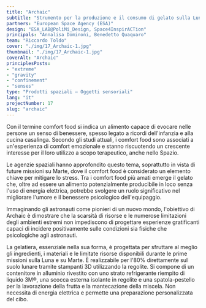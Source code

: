 ```yaml
---
title: "Archaic"
subtitle: "Strumento per la produzione e il consumo di gelato sulla Luna e Marte con finalità nutritive e terapeutiche per il benessere degli astronauti."
partners: "European Space Agency (ESA)"
design: "ESA_LAB@PoliMi_Design, Space4InspirACTion"
principals: "Annalisa Dominoni, Benedetto Quaquaro"
team: "Riccardo Toldo"
cover: "./img/17_Archaic-1.jpg"
thumbnail: "./img/17_Archaic-1.jpg"
coverAlt: "Archaic" 
principlesPosts:
- "extreme"
- "gravity"
- "confinement"
- "senses"
type: "Prodotti spaziali — Oggetti sensoriali"
lang: "it"
projectNumber: 17
slug: "archaic"
---
```


Con il termine comfort food si indica un alimento capace di evocare nelle persone un senso di benessere, spesso legato a ricordi dell'infanzia e alla cucina casalinga. Secondo gli studi attuali, i comfort food sono associati a un'esperienza di comfort emozionale e stanno riscuotendo un crescente interesse per il loro utilizzo a scopo terapeutico, anche nello Spazio.

Le agenzie spaziali hanno approfondito questo tema, soprattutto in vista di future missioni su Marte, dove il comfort food è considerato un elemento chiave per mitigare lo stress. Tra i comfort food più amati emerge il gelato che, oltre ad essere un alimento potenzialmente producibile in loco senza l'uso di energia elettrica, potrebbe svolgere un ruolo significativo nel migliorare l'umore e il benessere psicologico dell'equipaggio.

Immaginando gli astronauti come pionieri di un nuovo mondo, l'obiettivo di Archaic è dimostrare che la scarsità di risorse e le numerose limitazioni degli ambienti estremi non impediscono di progettare esperienze gratificanti capaci di incidere positivamente sulle condizioni sia fisiche che psicologiche agli astronauti.

La gelatiera, essenziale nella sua forma, è progettata per sfruttare al meglio gli ingredienti, i materiali e le limitate risorse disponibili durante le prime missioni sulla Luna e su Marte. È realizzabile per l'80% direttamente sul suolo lunare tramite stampanti 3D utilizzando la regolite. Si compone di un contenitore in alluminio rivestito con uno strato refrigerante riempito di liquido 3M®, una scocca esterna isolante in regolite e una spatola-pestello per la lavorazione della frutta e la mantecazione della miscela. Non necessita di energia elettrica e permette una preparazione personalizzata del cibo.
